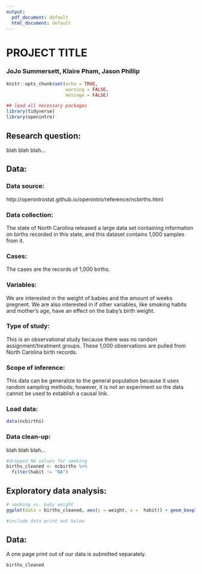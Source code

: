 ```yaml
---
output:
  pdf_document: default
  html_document: default
---
```

<!-- Replace below with the title of your project -->
PROJECT TITLE
========================================================


<!-- Replace below with your team name and the last and first name of each team member -->
### JoJo Summersett, Klaire Pham, Jason Phillip


```r
knitr::opts_chunk$set(echo = TRUE,
                      warning = FALSE,
                      message = FALSE)
```

```r
## load all necessary packages
library(tidyverse)
library(openintro)
```



Research question: 
--------------------------------------------------------
<!-- In one sentence, what is your research question? Enter text in the space provided below. -->

blah blah blah...

Data:
--------------------------------------------------------

### Data source:
<!-- Include the citation for your data, and (if available) link to the source. -->

http://openintrostat.github.io/openintro/reference/ncbirths.html

### Data collection:
<!-- How was the data collected? -->

The state of North Carolina released a large data set containing information on births recorded in this state, and this dataset contains 1,000 samples from it.

### Cases:
<!--What are the cases (units of observation or experiment)? -->

The cases are the records of 1,000 births.

### Variables:
<!--What are the one or two variables you will be studying? What types of variables are these? -->

We are interested in the weight of babies and the amount of weeks pregnent. We are also interested in if other variables, like smoking habits and mother's age, have an effect on the baby's birth weight.

### Type of study:
<!--Observational study or experiment? Explain. -->

This is an observational study because there was no random assignment/treatment groups. These 1,000 observations are pulled from North Carolina birth records.

### Scope of inference:
<!-- Can these data be used to establish causal links and/or can findings be generalized to the population at large? -->

This data can be generalize to the general population because it uses random sampling methods; however, it is not an experiment so the data cannot be used to establish a causal link.

### Load data:
<!-- Simply enter the code required to load your data in the space below. No text required. -->

```r
data(ncbirths)
```

### Data clean-up:
<!-- (Optional) If you had to do any data clean up in R, you can include the code and a very brief description of your steps here. If not, you can just get rid of this section. -->

blah blah blah...

```r
#dropped NA values for smoking
births_cleaned <- ncbirths %>%
  filter(habit != "NA")
```

Exploratory data analysis:
--------------------------------------------------------
<!-- Perform relevant descriptive statistics, including summary statistics and visualization of the data. Each plot or summary table should be accompanied by text describing what you see. Also address what the exploratory data analysis suggests about your research question. -->


```r
# smoking vs. baby weight
ggplot(data = births_cleaned, aes(y = weight, x =  habit)) + geom_boxplot()

#include data print out below 
```





Data:
--------------------------------------------------------
A one page print out of our data is submitted separately.

<!-- Do not forget to print out a page of your data and turn it in with your proposal-->
```r
births_cleaned
```